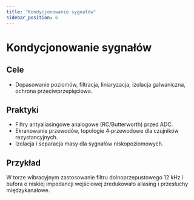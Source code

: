 ```yaml
---
title: "Kondycjonowanie sygnałów"
sidebar_position: 6
---
```


# Kondycjonowanie sygnałów

## Cele

- Dopasowanie poziomów, filtracja, liniaryzacja, izolacja galwaniczna, ochrona przeciwprzepięciowa.

## Praktyki

- Filtry antyaliasingowe analogowe (RC/Butterworth) przed ADC.
- Ekranowanie przewodów, topologie 4‑przewodowe dla czujników rezystancyjnych.
- Izolacja i separacja masy dla sygnałów niskopoziomowych.

## Przykład

W torze wibracyjnym zastosowanie filtru dolnoprzepustowego 12 kHz i bufora o niskiej impedancji wejściowej zredukowało aliasing i przesłuchy międzykanałowe.


